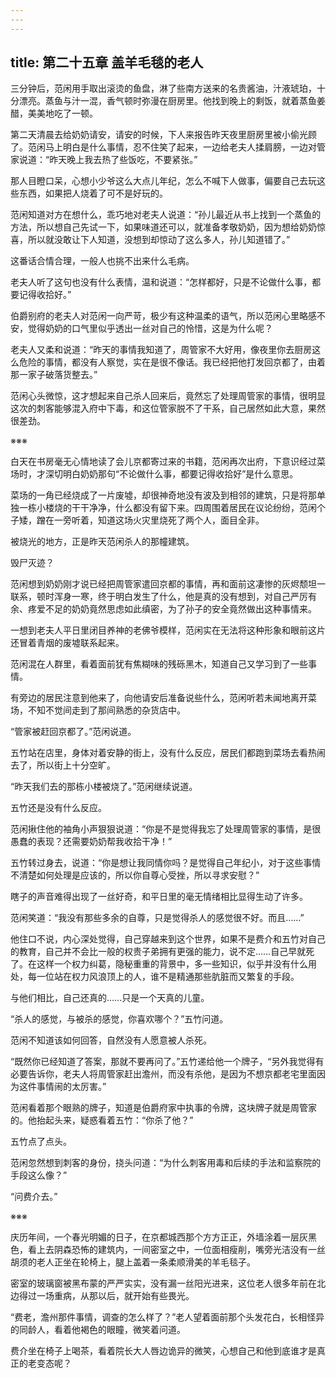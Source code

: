 ```yaml
---
---
---
```

title: 第二十五章 盖羊毛毯的老人
---




三分钟后，范闲用手取出滚烫的鱼盘，淋了些南方送来的名贵酱油，汁液琥珀，十分漂亮。蒸鱼与汁一混，香气顿时弥漫在厨房里。他找到晚上的剩饭，就着蒸鱼姜醋，美美地吃了一顿。

第二天清晨去给奶奶请安，请安的时候，下人来报告昨天夜里厨房里被小偷光顾了。范闲马上明白是什么事情，忍不住笑了起来，一边给老夫人揉肩膀，一边对管家说道：“昨天晚上我去热了些饭吃，不要紧张。”

那人目瞪口呆，心想小少爷这么大点儿年纪，怎么不喊下人做事，偏要自己去玩这些东西，如果把人烧着了可不是好玩的。

范闲知道对方在想什么，乖巧地对老夫人说道：“孙儿最近从书上找到一个蒸鱼的方法，所以想自己先试一下，如果味道还可以，就准备孝敬奶奶，因为想给奶奶惊喜，所以就没敢让下人知道，没想到却惊动了这么多人，孙儿知道错了。”

这番话合情合理，一般人也挑不出来什么毛病。

老夫人听了这句也没有什么表情，温和说道：“怎样都好，只是不论做什么事，都要记得收拾好。”

伯爵别府的老夫人对范闲一向严苛，极少有这种温柔的语气，所以范闲心里略感不安，觉得奶奶的口气里似乎透出一丝对自己的怜惜，这是为什么呢？

老夫人又柔和说道：“昨天的事情我知道了，周管家不大好用，像夜里你去厨房这么危险的事情，都没有人察觉，实在是很不像话。我已经把他打发回京都了，由着那一家子破落货整去。”

范闲心头微惊，这才想起来自己杀人回来后，竟然忘了处理周管家的事情，很明显这次的刺客能够混入府中下毒，和这位管家脱不了干系，自己居然如此大意，果然很差劲。

※※※

白天在书房毫无心情地读了会儿京都寄过来的书籍，范闲再次出府，下意识经过菜场时，才深切明白奶奶那句“不论做什么事，都要记得收拾好”是什么意思。

菜场的一角已经烧成了一片废墟，却很神奇地没有波及到相邻的建筑，只是将那单独一栋小楼烧的干干净净，什么都没有留下来。四周围着居民在议论纷纷，范闲个子矮，蹭在一旁听着，知道这场火灾里烧死了两个人，面目全非。

被烧光的地方，正是昨天范闲杀人的那幢建筑。

毁尸灭迹？

范闲想到奶奶刚才说已经把周管家遣回京都的事情，再和面前这凄惨的灰烬颓坦一联系，顿时浑身一寒，终于明白发生了什么，他是真的没有想到，对自己严厉有余、疼爱不足的奶奶竟然思虑如此缜密，为了孙子的安全竟然做出这种事情来。

一想到老夫人平日里闭目养神的老佛爷模样，范闲实在无法将这种形象和眼前这片还冒着青烟的废墟联系起来。

范闲混在人群里，看着面前犹有焦糊味的残砾黑木，知道自己又学习到了一些事情。

有旁边的居民注意到他来了，向他请安后准备说些什么，范闲听若未闻地离开菜场，不知不觉间走到了那间熟悉的杂货店中。

“管家被赶回京都了。”范闲说道。

五竹站在店里，身体对着安静的街上，没有什么反应，居民们都跑到菜场去看热闹去了，所以街上十分空旷。

“昨天我们去的那栋小楼被烧了。”范闲继续说道。

五竹还是没有什么反应。

范闲揪住他的袖角小声狠狠说道：“你是不是觉得我忘了处理周管家的事情，是很愚蠢的表现？还需要奶奶帮我收拾干净！”

五竹转过身去，说道：“你是想让我同情你吗？是觉得自己年纪小，对于这些事情不清楚如何处理是应该的，所以你自尊心受挫，所以寻求安慰？”

瞎子的声音难得出现了一丝好奇，和平日里的毫无情绪相比显得生动了许多。

范闲笑道：“我没有那些多余的自尊，只是觉得杀人的感觉很不好。而且……”

他住口不说，内心深处觉得，自己穿越来到这个世界，如果不是费介和五竹对自己的教育，自己并不会比一般的权贵子弟拥有更强的能力，说不定……自己早就死了。在这样一个权力纠葛，隐秘重重的背景中，多一些知识，似乎并没有什么用处，每一位站在权力风浪顶上的人，谁不是精通那些肮脏而又繁复的手段。

与他们相比，自己还真的……只是一个天真的儿童。

“杀人的感觉，与被杀的感觉，你喜欢哪个？”五竹问道。

范闲不知道该如何回答，自然没有人愿意被人杀死。

“既然你已经知道了答案，那就不要再问了。”五竹递给他一个牌子，“另外我觉得有必要告诉你，老夫人将周管家赶出澹州，而没有杀他，是因为不想京都老宅里面因为这件事情闹的太厉害。”

范闲看着那个眼熟的牌子，知道是伯爵府家中执事的令牌，这块牌子就是周管家的。他抬起头来，疑惑看着五竹：“你杀了他？”

五竹点了点头。

范闲忽然想到刺客的身份，挠头问道：“为什么刺客用毒和后续的手法和监察院的手段这么像？”

“问费介去。”

※※※

庆历年间，一个春光明媚的日子，在京都城西那个方方正正，外墙涂着一层灰黑色，看上去阴森恐怖的建筑内，一间密室之中，一位面相瘦削，嘴旁光洁没有一丝胡须的老人正坐在轮椅上，腿上盖着一条柔顺滑美的羊毛毯子。

密室的玻璃窗被黑布蒙的严严实实，没有漏一丝阳光进来，这位老人很多年前在北边得过一场重病，从那以后，就开始有些畏光。

“费老，澹州那件事情，调查的怎么样了？”老人望着面前那个头发花白，长相怪异的同龄人，看着他褐色的眼瞳，微笑着问道。

费介坐在椅子上喝茶，看着院长大人唇边诡异的微笑，心想自己和他到底谁才是真正的老变态呢？